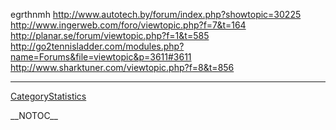 egrthnmh http://www.autotech.by/forum/index.php?showtopic=30225 http://www.ingerweb.com/foro/viewtopic.php?f=7&t=164 http://planar.se/forum/viewtopic.php?f=1&t=585 http://go2tennisladder.com/modules.php?name=Forums&file=viewtopic&p=3611#3611 http://www.sharktuner.com/viewtopic.php?f=8&t=856
----
[[CategoryStatistics]]

__NOTOC__